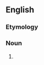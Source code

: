 ==English==

===Etymology===
{{suffix|en|odorise|er}}

===Noun===
{{en-noun}}

# {{alternative form of|odorizer|lang=en}}